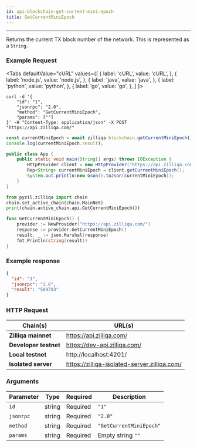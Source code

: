 ```yaml
---
id: api-blockchain-get-current-mini-epoch
title: GetCurrentMiniEpoch
---
```


---
Returns the current TX block number of the network. This is represented as a `String`.

### Example Request



<Tabs
  defaultValue="cURL"
  values={[
    { label: 'cURL', value: 'cURL', },
    { label: 'node.js', value: 'node.js', },
    { label: 'java', value: 'java', },
    { label: 'python', value: 'python', },
    { label: 'go', value: 'go', },
  ]
}>

<TabItem value="cURL">

```shell
curl -d '{
    "id": "1",
    "jsonrpc": "2.0",
    "method": "GetCurrentMiniEpoch",
    "params": [""]
}' -H "Content-Type: application/json" -X POST "https://api.zilliqa.com/"
```
</TabItem>
<TabItem value="node.js">

```js
const currentMiniEpoch = await zilliqa.blockchain.getCurrentMiniEpoch();
console.log(currentMiniEpoch.result);
```
</TabItem>
<TabItem value="java">

```java
public class App {
    public static void main(String[] args) throws IOException {
        HttpProvider client = new HttpProvider("https://api.zilliqa.com/");
        Rep<String> currentMiniEpoch = client.getCurrentMiniEpoch();
        System.out.println(new Gson().toJson(currentMiniEpoch));
    }
}
```
</TabItem>
<TabItem value="python">

```python
from pyzil.zilliqa import chain
chain.set_active_chain(chain.MainNet)
print(chain.active_chain.api.GetCurrentMiniEpoch())
```
</TabItem>

<TabItem value="go">

```go
func GetCurrentMiniEpoch() {
	provider := NewProvider("https://api.zilliqa.com/")
	response := provider.GetCurrentMiniEpoch()
	result, _ := json.Marshal(response)
	fmt.Println(string(result))
}
```
</TabItem>
</Tabs>

### Example response

```json
{
  "id": "1",
  "jsonrpc": "2.0",
  "result": "589793"
}
```

### HTTP Request

| Chain(s)              | URL(s)                       |
| --------------------- | ---------------------------- |
| **Zilliqa mainnet**   | https://api.zilliqa.com/     |
| **Developer testnet** | https://dev-api.zilliqa.com/ |
| **Local testnet**     | http://localhost:4201/       |
| **Isolated server**   | https://zilliqa-isolated-server.zilliqa.com/       |

### Arguments

| Parameter | Type   | Required | Description             |
| --------- | ------ | -------- | ----------------------- |
| `id`      | string | Required | `"1"`                   |
| `jsonrpc` | string | Required | `"2.0"`                 |
| `method`  | string | Required | `"GetCurrentMiniEpoch"` |
| `params`  | string | Required | Empty string `""`       |